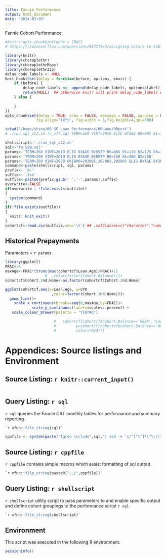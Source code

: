 ```yaml
---
title: Fannie Performance
output: html_document
date: "2024-03-09"
---
```

Fannie Cohort Performance 

```r
#knitr::opts_chunk$set(echo = TRUE)
# https://stackoverflow.com/questions/61771543/assigning-colors-to-table-values-using-choroplethr

library(knitr)
library(choroplethr)
library(choroplethrMaps)
library(choroplethrZip)
delay_code_labels <- NULL
knit_hooks$set(delay = function(before, options, envir) {
    if (before) {
        delay_code_labels <<- append(delay_code_labels, options$label)
        return(NULL)  ## otherwise knitr will print delay_code_labels every time
    } else {
        
    }
})
opts_chunk$set(delay = TRUE, echo = FALSE, message = FALSE, warning = FALSE, 
              fig.align='left', fig.width = 8,fig.height=4,dpi=300)

```

```r
setwd('/home/shino/00 SF Loan Performance/00nano/99perf')
# ./run_sql_v22.sh fn_v77.sql TERM=360 VINT=2019 ELIG BYAGE B0=085 B1=110 B2=125 B3=150 B4=175 B5=200 B6=225 B7=250 B8=275 B9=500

shellscript<-'./run_sql_v22.sh'
sql<-'fn_v80.sql'
params<-'TERM=360 VINT=2019 ELIG BYAGE BYBSTP B0=085 B1=110 B2=125 B3=150 B4=175 B5=200 B6=225 B7=250 B8=275 B9=500'
params<-'TERM=360 VINT=2019 ELIG BYAGE BYBSTP B0=150 B1=200 B2=250'
params<-'TERM=360 VINT=2020 ORIGMO=202001,202002,202003 ELIG BYAGE BY2HOM'
command<-paste(shellscript, sql, params)
prefix<-'_0-'
suffix<-'.tsv'
outfile<-paste0(prefix,gsub(' ','-',params),suffix)
overwrite<-FALSE
if(overwrite | !file.exists(outfile))
{
  system(command)
}
if(!file.exists(outfile))
{
  knitr::knit_exit()
}
cohortcf<-read.csv(outfile,sep='\t') ## ,colClasses=c("character","numeric"))
```

## Historical Prepayments

Parameters = `r params`.

```r
library(ggplot2)
FRAC<-6
maxAge<-FRAC*(trunc(max(cohortcf$Loan.Age)/FRAC)+1)
                  #  ,color=factor(Cohort.Balance)))+
cohortcf$Cohort.2nd.Home<-as.factor(cohortcf$Cohort.2nd.Home)

ggplot(cohortcf,aes(x=Loan.Age, y=CPR
                     ,color=factor(Cohort.2nd.Home)))+
  geom_line()+
    scale_x_continuous(breaks=seq(0,maxAge,by=FRAC))+
            scale_y_continuous(labels=scales::percent) +
   scale_colour_brewer(palette = 'YlOrRd')

                      #   cohortcf[cohortcf$Cohort.Balance=='085K','Loan.Age'],
                      #         y=cohortcf[cohortcf$cohort.Balance=='085K','CPR'],
                      #         color="Red"))
```

# Appendices: Source listings and Environment

## Source Listing: `r knitr::current_input()`

```r
```

## Query Listing: `r sql`

`r sql` queries the Fannie CRT monthly tables for performance and summary reporting.
```sql
`r xfun::file_string(sql)`
```
```r
cppfile <- system(paste("fgrep include",sql,"| sed -e 's/^[^\"]*\"\\([^\"]*\\)\"/\\1/'"), intern = TRUE)
```

## Source Listing: `r cppfile`
`r cppfile` contains simple macros which assist formatting of sql output.
```sql
`r xfun::file_string(paste0("../",cppfile))`
```
## Query Listing: `r shellscript`

`r shellscript` utility script to pass parameters to and 
enable specific output and define cohort groupings to the performance script `r sql`.
```sql
`r xfun::file_string(shellscript)`
```


## Environment

This script was executed in the following R environment.
```r
sessionInfo()
```

